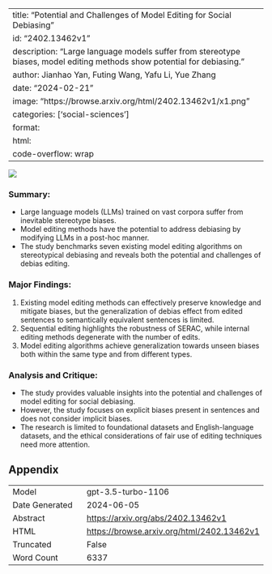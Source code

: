 
---
title: "Potential and Challenges of Model Editing for Social Debiasing"
id: "2402.13462v1"
description: "Large language models suffer from stereotype biases, model editing methods show potential for debiasing."
author: Jianhao Yan, Futing Wang, Yafu Li, Yue Zhang
date: "2024-02-21"
image: "https://browse.arxiv.org/html/2402.13462v1/x1.png"
categories: ['social-sciences']
format:
  html:
    code-overflow: wrap
---

![](https://browse.arxiv.org/html/2402.13462v1/x1.png)

### **Summary:**
- Large language models (LLMs) trained on vast corpora suffer from inevitable stereotype biases.
- Model editing methods have the potential to address debiasing by modifying LLMs in a post-hoc manner.
- The study benchmarks seven existing model editing algorithms on stereotypical debiasing and reveals both the potential and challenges of debias editing.

### Major Findings:
1. Existing model editing methods can effectively preserve knowledge and mitigate biases, but the generalization of debias effect from edited sentences to semantically equivalent sentences is limited.
2. Sequential editing highlights the robustness of SERAC, while internal editing methods degenerate with the number of edits.
3. Model editing algorithms achieve generalization towards unseen biases both within the same type and from different types.

### Analysis and Critique:
- The study provides valuable insights into the potential and challenges of model editing for social debiasing.
- However, the study focuses on explicit biases present in sentences and does not consider implicit biases.
- The research is limited to foundational datasets and English-language datasets, and the ethical considerations of fair use of editing techniques need more attention.

## Appendix

|          |          |
|----------|----------|
| Model     | gpt-3.5-turbo-1106       |
| Date Generated     | 2024-06-05       |
| Abstract | [https://arxiv.org/abs/2402.13462v1](https://arxiv.org/abs/2402.13462v1)        |
| HTML     | [https://browse.arxiv.org/html/2402.13462v1](https://browse.arxiv.org/html/2402.13462v1)       |
| Truncated       | False       |
| Word Count       | 6337       |